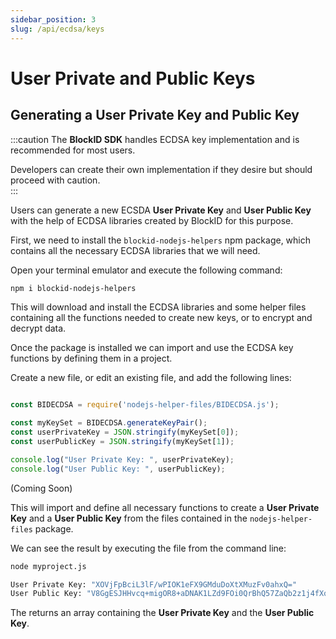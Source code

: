```yaml
---
sidebar_position: 3
slug: /api/ecdsa/keys
---
```



# User Private and Public Keys 
## Generating a User Private Key and Public Key

:::caution
The **BlockID SDK** handles ECDSA key implementation and is recommended for most users.
	
Developers can create their own implementation if they desire but should proceed with caution.  
:::
 

Users can generate a new ECSDA **User Private Key**  and **User Public Key** with the help of ECDSA libraries created by BlockID for this purpose. 



First, we need to install the `blockid-nodejs-helpers` npm package, which contains all the necessary ECDSA libraries that we will need. 

Open your terminal emulator and execute the following command:


```bash	title="Terminal Emulator"
npm i blockid-nodejs-helpers
```

This will download and install the ECDSA libraries and some helper files containing all the functions needed to create new keys, or to encrypt and decrypt data.
 

Once the package is installed we can import and use the ECDSA key functions by defining them in a project. 

Create a new file, or edit an existing file, and add the following lines:


<Tabs groupId="operating-systems">
  <TabItem value="node" label="Node.js">  

```jsx title="REQUEST"

const BIDECDSA = require('nodejs-helper-files/BIDECDSA.js');

const myKeySet = BIDECDSA.generateKeyPair();
const userPrivateKey = JSON.stringify(myKeySet[0]);
const userPublicKey = JSON.stringify(myKeySet[1]);

console.log("User Private Key: ", userPrivateKey);
console.log("User Public Key: ", userPublicKey);
```

</TabItem>
  <TabItem value="php" label="PHP" className="gray-text">
(Coming Soon)
</TabItem>
</Tabs>



This will import and define all necessary functions to create a **User Private Key** and a **User Public Key** from the files contained in the `nodejs-helper-files` package. 


We can see the result by executing the file from the command line:



```bash	title="RESPONSE"
node myproject.js 

User Private Key: "XOVjFpBciL3lF/wPIOK1eFX9GMduDoXtXMuzFv0ahxQ="
User Public Key: "V8GgESJHHvcq+migOR8+aDNAK1LZd9FOi0QrBhQ57ZaQb2z1j4fXqBxGLGcwPUzsR4m186nJHliQQ5oW1qyYUw=="
```

The returns an array containing the **User Private Key** and the **User Public Key**.




